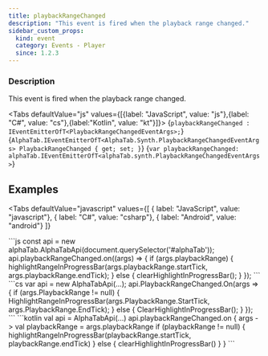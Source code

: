 ```yaml
---
title: playbackRangeChanged
description: "This event is fired when the playback range changed."
sidebar_custom_props:
  kind: event
  category: Events - Player
  since: 1.2.3
---
```



<SinceBadge since="1.2.3" />

### Description
This event is fired when the playback range changed.

<Tabs defaultValue="js" values={[{label: "JavaScript", value: "js"},{label: "C#", value: "cs"},{label:"Kotlin", value: "kt"}]}>
<TabItem value="js">
<CodeBlock language="ts">{`playbackRangeChanged : IEventEmitterOfT<PlaybackRangeChangedEventArgs>;`}</CodeBlock>
</TabItem>
<TabItem value="cs">
<CodeBlock language="csharp">{`AlphaTab.IEventEmitterOfT<AlphaTab.Synth.PlaybackRangeChangedEventArgs> PlaybackRangeChanged { get; set; }`}</CodeBlock>
</TabItem>
<TabItem value="kt">
<CodeBlock language="kotlin">{`var playbackRangeChanged: alphaTab.IEventEmitterOfT<alphaTab.synth.PlaybackRangeChangedEventArgs>`}</CodeBlock>
</TabItem>
</Tabs>


## Examples

<Tabs
    defaultValue="javascript"
    values={[
      { label: "JavaScript", value: "javascript"},
      { label: "C#", value: "csharp"},
      { label: "Android", value: "android"}
    ]}
>
<TabItem value="javascript">
```js
const api = new alphaTab.AlphaTabApi(document.querySelector('#alphaTab'));
api.playbackRangeChanged.on((args) => {
    if (args.playbackRange) {
        highlightRangeInProgressBar(args.playbackRange.startTick, args.playbackRange.endTick);
    } else {
        clearHighlightInProgressBar();
    }
});
```
</TabItem>
<TabItem value="csharp">
```cs
var api = new AlphaTabApi<MyControl>(...);
api.PlaybackRangeChanged.On(args =>
{
    if (args.PlaybackRange != null)
    {
        HighlightRangeInProgressBar(args.PlaybackRange.StartTick, args.PlaybackRange.EndTick);
    }
    else
    {
        ClearHighlightInProgressBar();
    }
});
```
</TabItem>
<TabItem value="android">
```kotlin
val api = AlphaTabApi<MyControl>(...)
api.playbackRangeChanged.on { args ->
    val playbackRange = args.playbackRange
    if (playbackRange != null) {
        highlightRangeInProgressBar(playbackRange.startTick, playbackRange.endTick)
    } else {
        clearHighlightInProgressBar()
    }
}
```
</TabItem>
</Tabs>
